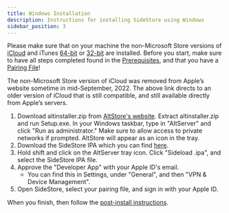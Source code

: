 ```yaml
---
title: Windows Installation
description: Instructions for installing SideStore using Windows
sidebar_position: 3
---
```


Please make sure that on your machine the non-Microsoft Store versions of [iCloud](https://updates.cdn-apple.com/2020/windows/001-39935-20200911-1A70AA56-F448-11EA-8CC0-99D41950005E/iCloudSetup.exe) and iTunes [64-bit](https://apple.com/itunes.download/win64) or [32-bit](https://apple.com/itunes.download/win32) are installed. Before you start, make sure to have all steps completed found in the [Prerequisites](prerequisites), and that you have a [Pairing File](pairing-file)!

The non-Microsoft Store version of iCloud was removed from Apple’s website sometime in mid-September, 2022. The above link directs to an older version of iCloud that is still compatible, and still available directly from Apple’s servers.

1. Download altinstaller.zip from [AltStore's website](https://cdn.altstore.io/file/altstore/altinstaller.zip). Extract altinstaller.zip and run Setup.exe. In your Windows taskbar, type in "AltServer" and click "Run as administrator." Make sure to allow access to private networks if prompted. AltStore will appear as an icon in the tray.
2. Download the SideStore IPA which you can find [here](https://github.com/sidestore/sidestore/releases/latest/download/sidestore.ipa).
3. Hold shift and click on the AltServer tray icon. Click "Sideload .ipa", and select the SideStore IPA file.
4. Approve the "Developer App" with your Apple ID's email.
    * You can find this in Settings, under "General", and then "VPN & Device Management".
5. Open SideStore, select your pairing file, and sign in with your Apple ID.

When you finish, then follow the [post-install instructions](post-install).
